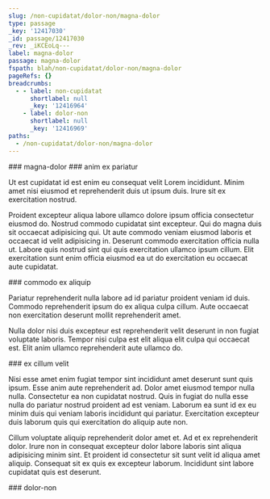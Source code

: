 ```yaml
---
slug: /non-cupidatat/dolor-non/magna-dolor
type: passage
_key: '12417030'
_id: passage/12417030
_rev: _iKCEoLq---
label: magna-dolor
passage: magna-dolor
fspath: blah/non-cupidatat/dolor-non/magna-dolor
pageRefs: {}
breadcrumbs:
  - - label: non-cupidatat
      shortlabel: null
      _key: '12416964'
    - label: dolor-non
      shortlabel: null
      _key: '12416969'
paths:
  - /non-cupidatat/dolor-non/magna-dolor
---
```


<NuggetArea>
<Passage slug="/non-cupidatat/dolor-non/magna-dolor" type="passage" _key="12417030" _id="passage/12417030" _rev="_iKCEoLq---" label="magna-dolor" passage="magna-dolor" fspath="blah/non-cupidatat/dolor-non/magna-dolor" paths="/non-cupidatat/dolor-non/magna-dolor">
<NuggetBody>
### magna-dolor

</NuggetBody>
<Breadcrumbs>
<Crumbs>
<Crumb _key="12416964" label="non-cupidatat" /><Crumb _key="12416969" label="dolor-non" />
</Crumbs>
</Breadcrumbs>
</Passage>

<NuggetsInbound>
</NuggetsInbound>
<NuggetsOutbound>
<Nugget direction="outbound" type="nugget" _key="3f75a4e3-d690-4128-9f1d-cff795cd969a" _id="nugget/3f75a4e3-d690-4128-9f1d-cff795cd969a" _rev="_iKCEoLu---" fspath="blah/non-cupidatat/dolor-non/magna-dolor/anim-ex-pariatur.md" label="anim ex pariatur" paths="/non-cupidatat/dolor-non/magna-dolor/anim-ex-pariatur" slug="/non-cupidatat/dolor-non/magna-dolor/anim-ex-pariatur">
<NuggetBody>
### anim ex pariatur

Ut est cupidatat id est enim eu consequat velit Lorem incididunt. Minim amet nisi eiusmod et reprehenderit duis ut ipsum duis. Irure sit ex exercitation nostrud.

Proident excepteur aliqua labore ullamco dolore ipsum officia consectetur eiusmod do. Nostrud commodo cupidatat sint excepteur. Qui do magna duis sit occaecat adipisicing qui. Ut aute commodo veniam eiusmod laboris et occaecat id velit adipisicing in. Deserunt commodo exercitation officia nulla ut. Labore quis nostrud sint qui quis exercitation ullamco ipsum cillum. Elit exercitation sunt enim officia eiusmod ea ut do exercitation eu occaecat aute cupidatat.

</NuggetBody>
</Nugget>

<Nugget direction="outbound" type="nugget" _key="55aa4d93-7b45-4f65-a7cf-e0ab67d68af8" _id="nugget/55aa4d93-7b45-4f65-a7cf-e0ab67d68af8" _rev="_iKCEoLu--_" fspath="blah/non-cupidatat/dolor-non/magna-dolor/commodo-ex-aliquip.md" label="commodo ex aliquip" paths="/non-cupidatat/dolor-non/magna-dolor/commodo-ex-aliquip" slug="/non-cupidatat/dolor-non/magna-dolor/commodo-ex-aliquip">
<NuggetBody>
### commodo ex aliquip

Pariatur reprehenderit nulla labore ad id pariatur proident veniam id duis. Commodo reprehenderit ipsum do ex aliqua culpa cillum. Aute occaecat non exercitation deserunt mollit reprehenderit amet.

Nulla dolor nisi duis excepteur est reprehenderit velit deserunt in non fugiat voluptate laboris. Tempor nisi culpa est elit aliqua elit culpa qui occaecat est. Elit anim ullamco reprehenderit aute ullamco do.

</NuggetBody>
</Nugget>

<Nugget direction="outbound" type="nugget" _key="41e483ac-b8ed-49fa-b158-36676236bf53" _id="nugget/41e483ac-b8ed-49fa-b158-36676236bf53" _rev="_iKCEoLu--A" fspath="blah/non-cupidatat/dolor-non/magna-dolor/ex-cillum-velit.md" label="ex cillum velit" paths="/non-cupidatat/dolor-non/magna-dolor/ex-cillum-velit" slug="/non-cupidatat/dolor-non/magna-dolor/ex-cillum-velit">
<NuggetBody>
### ex cillum velit

Nisi esse amet enim fugiat tempor sint incididunt amet deserunt sunt quis ipsum. Esse anim aute reprehenderit ad. Dolor amet eiusmod tempor nulla nulla. Consectetur ea non cupidatat nostrud. Quis in fugiat do nulla esse nulla do pariatur nostrud proident ad est veniam. Laborum ea sunt id ex eu minim duis qui veniam laboris incididunt qui pariatur. Exercitation excepteur duis laborum quis qui exercitation do aliquip aute non.

Cillum voluptate aliquip reprehenderit dolor amet et. Ad et ex reprehenderit dolor. Irure non in consequat excepteur dolor labore laboris sint aliqua adipisicing minim sint. Et proident id consectetur sit sunt velit id aliqua amet aliquip. Consequat sit ex quis ex excepteur laborum. Incididunt sint labore cupidatat quis est deserunt.

</NuggetBody>
</Nugget>

</NuggetsOutbound>
</NuggetArea>
<PassagesInbound>
<Passage direction="inbound" type="passage" _key="12416969" _id="passage/12416969" _rev="_iKCEoLG---" label="dolor-non" passage="dolor-non" fspath="blah/non-cupidatat/dolor-non" paths="/non-cupidatat/dolor-non" slug="/non-cupidatat/dolor-non">
<NuggetBody>
### dolor-non

</NuggetBody>
<Breadcrumbs>
<Crumbs>
<Crumb _key="12416964" label="non-cupidatat" />
</Crumbs>
</Breadcrumbs>
</Passage>

</PassagesInbound>
<PassagesOutbound>
</PassagesOutbound>